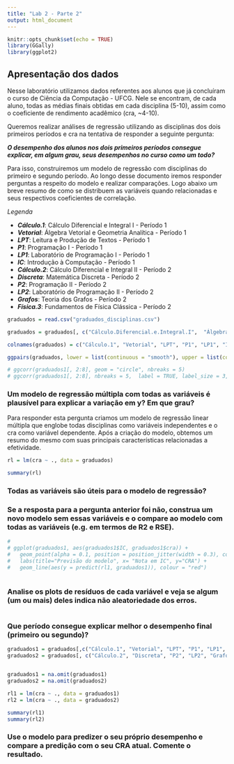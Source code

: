 ```yaml
---
title: "Lab 2 - Parte 2"
output: html_document
---
```


```r
knitr::opts_chunk$set(echo = TRUE)
library(GGally)
library(ggplot2)
```
## Apresentação dos dados

Nesse laboratório utilizamos dados referentes aos alunos que já concluíram o curso de Ciência da Computação - UFCG. Nele se encontram, de cada aluno, todas as médias finais obtidas em cada disciplina (5-10), assim como o coeficiente de rendimento acadêmico (cra, ~4-10).

Queremos realizar análises de regressão utilizando as disciplinas dos dois primeiros períodos e cra na tentativa de responder a seguinte pergunta:

  ***O desempenho dos alunos nos dois primeiros períodos consegue explicar, em algum grau, seus desempenhos no curso como um todo?***


Para isso, construiremos um modelo de regressão com disciplinas do primeiro e segundo período. Ao longo desse documento iremos responder perguntas a respeito do modelo e realizar comparações. Logo abaixo um breve resumo de como se distribuem as variáveis quando relacionadas e seus respectivos coeficientes de correlação.

*Legenda*

* ***Cálculo.1***: Cálculo Diferencial e Integral I - Período 1
* ***Vetorial***: Álgebra Vetorial e Geometria Analítica - Período 1
* ***LPT***: Leitura e Produção de Textos - Período 1
* ***P1***: Programação I - Período 1
* ***LP1***: Laboratório de Programação I - Período 1
* ***IC***: Introdução à Computação - Período 1
* ***Cálculo.2***: Cálculo Diferencial e Integral II - Período 2
* ***Discreta***: Matemática Discreta - Período 2
* ***P2***: Programação II - Período 2
* ***LP2***: Laboratório de Programação II - Período 2
* ***Grafos***: Teoria dos Grafos - Período 2
* ***Física.3***: Fundamentos de Física Clássica - Período 2


```r
graduados = read.csv("graduados_disciplinas.csv")

graduados = graduados[, c("Cálculo.Diferencial.e.Integral.I",  "Álgebra.Vetorial.e.Geometria.Analítica", "Leitura.e.Produção.de.Textos", "Programação.I", "Laboratório.de.Programação.I", "Introdução.à.Computação", "Cálculo.Diferencial.e.Integral.II", "Matemática.Discreta", "Programação.II", "Laboratório.de.Programação.II", "Teoria.dos.Grafos", "Fundamentos.de.Física.Clássica", "cra")]

colnames(graduados) = c("Cálculo.1", "Vetorial", "LPT", "P1", "LP1", "IC", "Cálculo.2", "Discreta", "P2", "LP2", "Grafos", "Física.3", "cra")

ggpairs(graduados, lower = list(continuous = "smooth"), upper = list(continuous = wrap("cor", size = 10)))
```

```r
# ggcorr(graduados1[, 2:8], geom = "circle", nbreaks = 5)
# ggcorr(graduados1[, 2:8], nbreaks = 5,  label = TRUE, label_size = 3, label_round = 2, label_alpha = TRUE)

```
### Um modelo de regressão múltipla com todas as variáveis é plausível para explicar a variação em y? Em que grau?

Para responder esta pergunta criamos um modelo de regressão linear múltipla que englobe todas disciplinas como variáveis independentes e o cra como variável dependente. Após a criação do modelo, obtemos um resumo do mesmo com suas principais características relacionadas a efetividade.

```r
rl = lm(cra ~ ., data = graduados)

summary(rl)
```



### Todas as variáveis são úteis para o modelo de regressão?

### Se a resposta para a pergunta anterior foi não, construa um novo modelo sem essas variáveis e o compare ao modelo com todas as variáveis (e.g. em termos de R2 e RSE).
```r
# 
# ggplot(graduados1, aes(graduados1$IC, graduados1$cra)) +  
#   geom_point(alpha = 0.1, position = position_jitter(width = 0.3), color="purple4") + 
#   labs(title="Previsão do modelo", x= "Nota em IC", y="CRA") +  
#   geom_line(aes(y = predict(rl1, graduados1)), colour = "red")



```
### Analise os plots de resíduos de cada variável e veja se algum (um ou mais) deles indica não aleatoriedade dos erros.

```r

```
### Que período consegue explicar melhor o desempenho final (primeiro ou segundo)?

```r
graduados1 = graduados[,c("Cálculo.1", "Vetorial", "LPT", "P1", "LP1", "IC", "cra")]
graduados2 = graduados[, c("Cálculo.2", "Discreta", "P2", "LP2", "Grafos", "Física.3", "cra")]


graduados1 = na.omit(graduados1)
graduados2 = na.omit(graduados2)

rl1 = lm(cra ~ ., data = graduados1)
rl2 = lm(cra ~ ., data = graduados2)

summary(rl1)
summary(rl2)
```

### Use o modelo para predizer o seu próprio desempenho e compare a predição com o seu CRA atual. Comente o resultado.